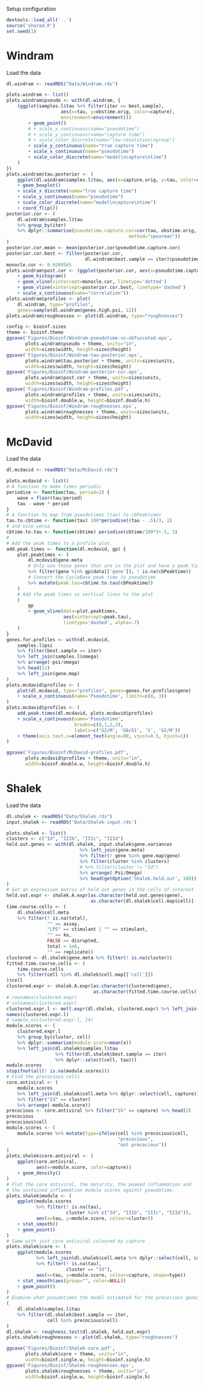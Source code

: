Setup configuration
```r
devtools::load_all('..')
source('shared.R')
set.seed(1)

```



# Windram

Load the data
```r
dl.windram <- readRDS("Data/Windram.rds")

```

```r
plots.windram <- list()
plots.windram$pseudo <- with(dl.windram, {
    (ggplot(samples.l$tau %>% filter(iter == best.sample),
                    aes(x=tau, y=obstime.orig, color=capture),
                    environment=environment())
        + geom_point()
        # + scale_x_continuous(name="pseudotime")
        # + scale_y_continuous(name="capture time")
        # + scale_color_discrete(name="low-resolution\ngroup")
        + scale_y_continuous(name="true capture time")
        + scale_x_continuous(name="pseudotime")
        + scale_color_discrete(name="model\ncapture\ntime")
    )
})
plots.windram$tau.posterior <- (
    ggplot(dl.windram$samples.l$tau, aes(x=capture.orig, y=tau, color=capture))
    + geom_boxplot()
    + scale_x_discrete(name="true capture time")
    + scale_y_continuous(name="pseudotime")
    + scale_color_discrete(name="model\ncapture\ntime")
    + coord_flip())
posterior.cor <- (
    dl.windram$samples.l$tau
    %>% group_by(iter)
    %>% dplyr::summarise(pseudotime.capture.cor=cor(tau, obstime.orig,
                                             method="spearman"))
)
posterior.cor.mean <- mean(posterior.cor$pseudotime.capture.cor)
posterior.cor.best <- filter(posterior.cor,
                             dl.windram$best.sample == iter)$pseudotime.capture.cor
monocle.cor <- 0.9269565
plots.windram$post.cor <- (ggplot(posterior.cor, aes(x=pseudotime.capture.cor))
    + geom_histogram()
    + geom_vline(xintercept=monocle.cor, linetype='dotted')
    + geom_vline(xintercept=posterior.cor.best, linetype='dashed')
    + scale_x_continuous(name="correlation"))
plots.windram$profiles <- plot(
    dl.windram, type="profiles",
    genes=sample(dl.windram$genes.high.psi, 12))
plots.windram$roughnesses <- plot(dl.windram, type="roughnesses")

```


```r
config <- bioinf.sizes
theme <- bioinf.theme
ggsave('Figures/Bioinf/Windram-pseudotime-vs-obfuscated.eps',
       plots.windram$pseudo + theme, units="in",
       width=sizes$width, height=sizes$height)
ggsave('Figures/Bioinf/Windram-tau-posterior.eps',
       plots.windram$tau.posterior + theme, units=sizes$units,
       width=sizes$width, height=sizes$height)
ggsave('Figures/Bioinf/Windram-posterior-cor.eps',
       plots.windram$post.cor + theme, units=sizes$units,
       width=sizes$width, height=sizes$height)
ggsave('Figures/Bioinf/Windram-profiles.pdf',
       plots.windram$profiles + theme, units=sizes$units,
       width=bioinf.double.w, height=bioinf.double.h)
ggsave('Figures/Bioinf/Windram-roughnesses.eps',
       plots.windram$roughnesses + theme, units=sizes$units,
       width=sizes$width, height=sizes$height)

```


# McDavid

Load the data
```r
dl.mcdavid <- readRDS("Data/McDavid.rds")

```

```r
plots.mcdavid <- list()
# A function to make times periodic
periodise <- function(tau, period=3) {
    wave = floor(tau/period)
    tau - wave * period
}
# A function to map from pseudotimes (tau) to cbPeaktimes
tau.to.cbtime <- function(tau) 100*periodise((tau - .5)/3, 1)
# and vice versa
cbtime.to.tau <- function(cbtime) periodise(cbtime/100*3+.5, 3)
#
# Add the peak times to a profile plot.
add.peak.times <- function(dl.mcdavid, gp) {
    plot.peaktimes <- (
        dl.mcdavid$gene.meta
        # Only use those genes that are in the plot and have a peak time
        %>% filter(gene %in% gp$data[['gene']], ! is.na(cbPeaktime))
        # Convert the CycleBase peak time to pseudotime
        %>% mutate(peak.tau=cbtime.to.tau(cbPeaktime))
    )
    # Add the peak times as vertical lines to the plot
    (
        gp
        + geom_vline(data=plot.peaktimes,
                     aes(xintercept=peak.tau),
                     linetype='dashed', alpha=.7)
    )
}
genes.for.profiles <- with(dl.mcdavid,
    samples.l$psi
    %>% filter(best.sample == iter)
    %>% left_join(samples.l$omega)
    %>% arrange(-psi/omega)
    %>% head(12)
    %>% left_join(gene.map)
)
plots.mcdavid$profiles <- (
    plot(dl.mcdavid, type="profiles", genes=genes.for.profiles$gene)
    + scale_x_continuous(name='Pseudotime', limits=c(0, 3))
)
plots.mcdavid$profiles <- (
    add.peak.times(dl.mcdavid, plots.mcdavid$profiles)
    + scale_x_continuous(name='Pseudotime',
                         breaks=c(0,1,2,3),
                         labels=c('G2/M', 'G0/G1', 'S', 'G2/M'))
    + theme(axis.text.x=element_text(angle=90, vjust=0.5, hjust=1))
)

```


```r
ggsave('Figures/Bioinf/McDavid-profiles.pdf',
       plots.mcdavid$profiles + theme, units="in",
       width=bioinf.double.w, height=bioinf.double.h)

```



# Shalek

Load the data
```r
dl.shalek <- readRDS("Data/Shalek.rds")
input.shalek <- readRDS('Data/Shalek-input.rds')

```

```r
plots.shalek <- list()
clusters <- c("Id", "IIIb", "IIIc", "IIId")
held.out.genes <- with(dl.shalek, input.shalek$gene.variances
                           %>% left_join(gene.meta)
                           %>% filter(! gene %in% gene.map$gene)
                           %>% filter(cluster %in% clusters)
                           # %>% filter(cluster != "Id")
                           %>% arrange(-Psi/Omega)
                           %>% head(getOption('Shalek.held.out', 100))
)
# Get an expression matrix of held out genes in the cells of interest
held.out.expr <- shalek.A.expr[as.character(held.out.genes$gene),
                               as.character(dl.shalek$cell.map$cell)]
time.course.cells <- (
    dl.shalek$cell.meta
    %>% filter(! is.na(total),
               "" == assay,
               "LPS" == stimulant | "" == stimulant,
               "" == ko,
               FALSE == disrupted,
               total > 1e6,
               "" == replicate))
clustered <- dl.shalek$gene.meta %>% filter(! is.na(cluster))
fitted.time.course.cells <- (
    time.course.cells
    %>% filter(cell %in% dl.shalek$cell.map[['cell']])
)$cell
clustered.expr <- shalek.A.expr[as.character(clustered$gene),
                                as.character(fitted.time.course.cells)]
# rownames(clustered.expr)
# colnames(clustered.expr)
clustered.expr.l <- melt.expr(dl.shalek, clustered.expr) %>% left_join(dl.shalek$gene.meta)
names(clustered.expr.l)
# sample_n(clustered.expr.l, 14)
module.scores <- (
    clustered.expr.l
    %>% group_by(cluster, cell)
    %>% dplyr::summarise(module.score=mean(x))
    %>% left_join(dl.shalek$samples.l$tau
                  %>% filter(dl.shalek$best.sample == iter)
                  %>% dplyr::select(cell, tau)))
module.scores
stopifnot(all(! is.na(module.scores)))
# Find the precocious cells
core.antiviral <- (
    module.scores
    %>% left_join(dl.shalek$cell.meta %>% dplyr::select(cell, capture))
    %>% filter("Id" == cluster)
    %>% arrange(-module.score))
precocious <- core.antiviral %>% filter("1h" == capture) %>% head(2)
precocious
precocious$cell
module.scores <- (
    module.scores %>% mutate(type=ifelse(cell %in% precocious$cell,
                                         "precocious",
                                         "not precocious"))
)
plots.shalek$core.antiviral <- (
    ggplot(core.antiviral,
           aes(x=module.score, color=capture))
    + geom_density()
)
# Plot the core antiviral, the maturity, the peaked inflammation and
# the sustained inflammation module scores against pseudotime.
plots.shalek$module <- (
    ggplot(module.scores
           %>% filter(! is.na(tau),
                      cluster %in% c("Id", "IIIb", "IIIc", "IIId")),
           aes(x=tau, y=module.score, colour=cluster))
    + stat_smooth()
    + geom_point()
)
# Same with just core antiviral coloured by capture
plots.shalek$core <- (
    ggplot(module.scores
           %>% left_join(dl.shalek$cell.meta %>% dplyr::select(cell, capture))
           %>% filter(! is.na(tau),
                      cluster == "Id"),
           aes(x=tau, y=module.score, colour=capture, shape=type))
    + stat_smooth(aes(group="", color=NULL))
    + geom_point()
)
# Examine what pseudotimes the model estimated for the precocious genes
(
    dl.shalek$samples.l$tau
    %>% filter(dl.shalek$best.sample == iter,
               cell %in% precocious$cell)
)
dl.shalek <- roughness.test(dl.shalek, held.out.expr)
plots.shalek$roughnesses <- plot(dl.shalek, type="roughnesses")

```


```r
ggsave('Figures/Bioinf/Shalek-core.pdf',
       plots.shalek$core + theme, units="in",
       width=bioinf.single.w, height=bioinf.single.h)
ggsave('Figures/Bioinf/Shalek-roughnesses.eps',
       plots.shalek$roughnesses + theme, units="in",
       width=bioinf.single.w, height=bioinf.single.h)

```

